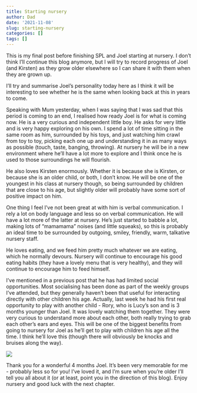 ```yaml
---
title: Starting nursery
author: Dad
date: '2021-11-08'
slug: starting-nursery
categories: []
tags: []
---
```


This is my final post before finishing SPL and Joel starting at nursery. I don't think I'll continue this blog anymore, but I will try to record progress of Joel (and Kirsten) as they grow older elsewhere so I can share it with them when they are grown up. 

I'll try and summarise Joel's personality today here as I think it will be interesting to see whether he is the same when looking back at this in years to come. 

Speaking with Mum yesterday, when I was saying that I was sad that this period is coming to an end, I realised how ready Joel is for what is coming now. He is a very curious and independent little boy. He asks for very little and is very happy exploring on his own. I spend a lot of time sitting in the same room as him, surrounded by his toys, and just watching him crawl from toy to toy, picking each one up and understanding it in as many ways as possible (touch, taste, banging, throwing). At nursery he will be in a new environment where he'll have a lot more to explore and I think once he is used to those surroundings he will flourish.

He also loves Kirsten enormously. Whether it is because she is Kirsten, or because she is an older child, or both, I don't know. He will be one of the youngest in his class at nursery though, so being surrounded by children that are close to his age, but slightly older will probably have some sort of positive impact on him.

One thing I feel I've not been great at with him is verbal communication. I rely a lot on body language and less so on verbal communication. He will have a lot more of the latter at nursery. He's just started to babble a lot, making lots of "mamamama" noises (and little squeaks), so this is probably an ideal time to be surrounded by outgoing, smiley, friendly, warm, talkative nursery staff.

He loves eating, and we feed him pretty much whatever we are eating, which he normally devours. Nursery will continue to encourage his good eating habits (they have a lovely menu that is very healthy), and they will continue to encourage him to feed himself.

I've mentioned in a previous post that he has had limited social opportunities. Most socialising has been done as part of the weekly groups I've attended, but they generally haven't been that useful for interacting directly with other children his age. Actually, last week he had his first real opportunity to play with another child - Rory, who is Lucy's son and is 3 months younger than Joel. It was lovely watching them together. They were very curious to understand more about each other, both really trying to grab each other's ears and eyes. This will be one of the biggest benefits from going to nursery for Joel as he'll get to play with children his age all the time. I think he'll love this (though there will obviously be knocks and bruises along the way).

![](images/Rory_and_Joel.jpg)

Thank you for a wonderful 4 months Joel. It's been very memorable for me - probably less so for you! I've loved it, and I'm sure when you're older I'll tell you all about it (or at least, point you in the direction of this blog). Enjoy nursery and good luck with the next chapter.